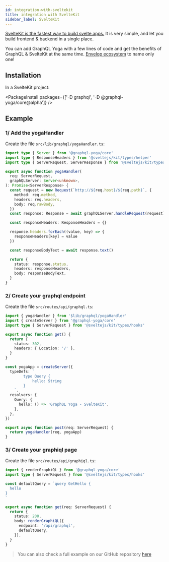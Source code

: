 ```yaml
---
id: integration-with-sveltekit
title: integration with SvelteKit
sidebar_label: SvelteKit
---
```


[SvelteKit is the fastest way to build svelte apps.](https://kit.svelte.dev/) It is very simple, and let you build frontend & backend in a single place.

You can add GraphQL Yoga with a few lines of code and get the benefits of GraphQL & SvelteKit at the same time. [Envelop ecosystem](https://www.envelop.dev) to name only one!

## Installation

In a SvelteKit project:

<PackageInstall packages={['-D graphql', '-D @graphql-yoga/core@alpha']} />

## Example

### 1/ Add the yogaHandler

Create the file `src/lib/graphql/yogaHandler.ts`:

```ts
import type { Server } from '@graphql-yoga/core'
import type { ResponseHeaders } from '@sveltejs/kit/types/helper'
import type { ServerRequest, ServerResponse } from '@sveltejs/kit/types/hooks'

export async function yogaHandler(
  req: ServerRequest,
  graphQLServer: Server<unknown>,
): Promise<ServerResponse> {
  const request = new Request(`http://${req.host}/${req.path}`, {
    method: req.method,
    headers: req.headers,
    body: req.rawBody,
  })
  const response: Response = await graphQLServer.handleRequest(request)

  const responseHeaders: ResponseHeaders = {}

  response.headers.forEach((value, key) => {
    responseHeaders[key] = value
  })

  const responseBodyText = await response.text()

  return {
    status: response.status,
    headers: responseHeaders,
    body: responseBodyText,
  }
}
```

### 2/ Create your graphql endpoint

Create the file `src/routes/api/graphql.ts`:

```ts
import { yogaHandler } from '$lib/graphql/yogaHandler'
import { createServer } from '@graphql-yoga/core'
import type { ServerRequest } from '@sveltejs/kit/types/hooks'

export async function get() {
  return {
    status: 302,
    headers: { Location: '/' },
  }
}

const yogaApp = createServer({
  typeDefs: `
		type Query {
			hello: String
		}
	`,
  resolvers: {
    Query: {
      hello: () => 'GraphQL Yoga - SvelteKit',
    },
  },
})

export async function post(req: ServerRequest) {
  return yogaHandler(req, yogaApp)
}
```

### 3/ Create your graphiql page

Create the file `src/routes/api/graphiql.ts`:

```ts
import { renderGraphiQL } from '@graphql-yoga/core'
import type { ServerRequest } from '@sveltejs/kit/types/hooks'

const defaultQuery = `query GetHello {
  hello
}
`

export async function get(req: ServerRequest) {
  return {
    status: 200,
    body: renderGraphiQL({
      endpoint: '/api/graphql',
      defaultQuery,
    }),
  }
}
```

> You can also check a full example on our GitHub repository [here](https://github.com/dotansimha/graphql-yoga/tree/master/examples/sveltekit)
